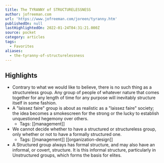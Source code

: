 ```yaml
---
title: The TYRANNY of STRUCTURELESSNESS
author: jofreeman.com
url: 'https://www.jofreeman.com/joreen/tyranny.htm'
publishedOn: null
lastHighlightedOn: 2022-01-24T04:31:21.000Z
source: pocket
category: articles
tags:
  - Favorites
aliases:
  - the-tyranny-of-structurelessness
---
```

## Highlights
- Contrary to what we would like to believe, there is no such thing as a structureless group. Any group of people of whatever nature that comes together for any length of time for any purpose will inevitably structure itself in some fashion.
- A "laissez faire" group is about as realistic as a "laissez faire" society; the idea becomes a smokescreen for the strong or the lucky to establish unquestioned hegemony over others.
    - Tags: [[management]] 
- We cannot decide whether to have a structured or structureless group, only whether or not to have a formally structured one.
    - Tags: [[management]] [[organization-design]] 
- A Structured group always has formal structure, and may also have an informal, or covert, structure. It is this informal structure, particularly in Unstructured groups, which forms the basis for elites.
